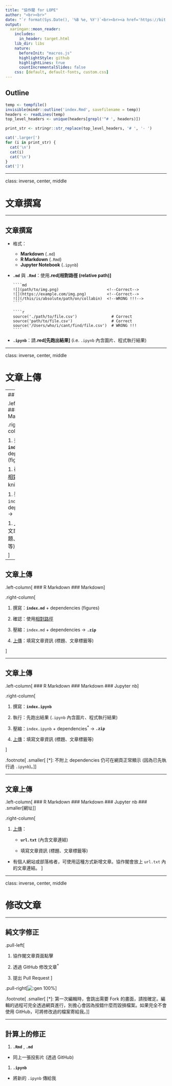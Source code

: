```yaml
---
title: "協作閣 for LOPE"
author: "<br><br>"
date: "`r format(Sys.Date(), '%B %e, %Y')`<br><br><a href='https://bit.ly/LOPE0221' style='font-size:0.7em;'>bit.ly/LOPE0221</a>"
output:
  xaringan::moon_reader:
    includes:
      in_header: target.html
    lib_dir: libs
    nature:
      beforeInit: "macros.js"
      highlightStyle: github
      highlightLines: true
      countIncrementalSlides: false
    css: [default, default-fonts, custom.css]
---
```


## Outline

```r
temp <- tempfile()
invisible(mindr::outline('index.Rmd', savefilename = temp))
headers <- readLines(temp)
top_level_headers <- unique(headers[grepl('^# ', headers)])

print_str <- stringr::str_replace(top_level_headers, '# ', '- ')

cat('.larger[')
for (i in print_str) {
  cat('\n')
  cat(i)
  cat('\n')
}
cat(']')
```

---

class: inverse, center, middle

# 文章撰寫

---

## 文章撰寫

- 格式：
    - **Markdown** (`.md`)
    - **R Markdown** (`.Rmd`)
    - **Jupyter Notebook** (`.ipynb`)
    
- **`.md`** 與 **`.Rmd`**：使用**.red[相對路徑 (relative path)]**

      ````md
      ![](path/to/img.png)                     <!--Correct-->
      ![](https://example.com/img.png)         <!--Correct-->
      ![](/this/is/absolute/path/on/collabin)  <!--WRONG !!!-->
      ````
      
      ````r
      source('./path/to/file.csv')               # Correct
      source('path/to/file.csv')                 # Correct
      source('/Users/who/i/cant/find/file.csv')  # WRONG !!!
      ````

- **`.ipynb`**：請**.red[先跑出結果]** (i.e. `.ipynb` 內含圖片、程式執行結果)


---

class: inverse, center, middle

# 文章上傳

---
## 文章上傳


.left-column[
### R Markdown
]

.right-column[

1. 撰寫：**`index.Rmd`** + dependencies (figures, `.R`)

1. 確認：使用[相對路徑](#4)、可 knit 成 HTML

1. 壓縮：`index.Rmd` + dependencies → **`.zip`**

1. [上傳](https://goo.gl/forms/t76C5JNDjMx8DxX42)：填寫文章資訊 (標題、文章標籤等)

]

---

## 文章上傳

.left-column[
### R Markdown
### Markdown
]

.right-column[

1. 撰寫：**`index.md`** + dependencies (figures)

1. 確認：使用[相對路徑](#4)

1. 壓縮：`index.md` + dependencies → **`.zip`**

1. [上傳](https://goo.gl/forms/t76C5JNDjMx8DxX42)：填寫文章資訊 (標題、文章標籤等)

]

---

## 文章上傳

.left-column[
### R Markdown
### Markdown
### Jupyter nb
]

.right-column[

1. 撰寫：**`index.ipynb`**

1. 執行：先跑出結果 (`.ipynb` 內含圖片、程式執行結果)

1. 壓縮：`index.ipynb` + dependencies<sup>\*</sup> → **`.zip`**

1. [上傳](https://goo.gl/forms/t76C5JNDjMx8DxX42)：填寫文章資訊 (標題、文章標籤等)

]

.footnote[
.smaller[
\[\*\]: 不附上 dependencies 仍可在網頁正常顯示 (因為已先執行過 `.ipynb`)。
]
]

---

## 文章上傳

.left-column[
### R Markdown
### Markdown
### Jupyter nb
### .smaller[網址]
]

.right-column[

1. [上傳](https://goo.gl/forms/t76C5JNDjMx8DxX42)：

    - **`url.txt`** (內含文章連結)
    
    - 填寫文章資訊 (標題、文章標籤等)
    
- 有個人網站或部落格者，可使用這種方式新增文章。協作閣會放上 `url.txt` 內的文章連結。
]

---

class: inverse, center, middle


# 修改文章

---

## 純文字修正

.pull-left[

1. 協作閣文章頁面點擊 <img style="display:inline-block;height: 1em;margin-bottom:0" src="https://bit.ly/2RRirG7">

1. 透過 GitHub 修改文章<sup>\*</sup>

1. 提出 Pull Request
]

.pull-right[![:gen 100%](edit-btn.png)]

.footnote[
.smaller[
\[\*\]: 第一次編輯時，會跳出需要 Fork 的畫面，請按確定。編輯的過程可完全透過網頁進行，別擔心會因為按錯什麼而毀損檔案。如果完全不會使用 GitHub，可將修改過的檔案寄給我。
]
]

---

## 計算上的修正

1. **`.Rmd`** ,  **`.md`**
    
  - 同上一張投影片 (透過 GitHub)

1. **`.ipynb`**
  
  - 將新的 `.ipynb` 傳給我

